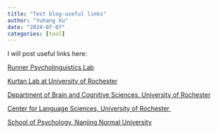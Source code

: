 ```yaml
---
title: "Test blog-useful links"
author: "Yuhang Xu"
date: "2024-07-07"
categories: [tool]
---
```


I will post useful links here:

[Runner Psycholinguistics Lab](https://sites.google.com/view/runnerlab)

[Kurtan Lab at University of Rochester](https://www.sas.rochester.edu/bcs/index.html)

[Department of Brain and Cognitive Sciences, University of Rochester](https://www.sas.rochester.edu/bcs/index.html)

[Center for Language Sciences, University of Rochester ](http://www.rochester.edu/college/cls/)

[School of Psychology, Nanjing Normal University](http://xlxy.njnu.edu.cn/)
